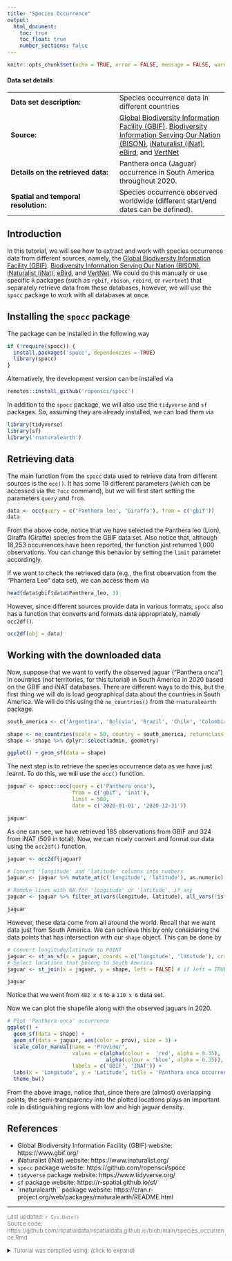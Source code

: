 ```yaml
---
title: "Species Occurrence"
output:
  html_document:
    toc: true
    toc_float: true
    number_sections: false
---
```


```r
knitr::opts_chunk$set(echo = TRUE, error = FALSE, message = FALSE, warning = FALSE)
```

#### Data set details

|||
| ----------- | ----------- |
| **Data set description:** | Species occurrence data in different countries |
| **Source:**   | [Global Biodiversity Information Facility (GBIF)](https://www.gbif.org/). [Biodiversity Information Serving Our Nation (BISON)](https://bison.usgs.gov/), [iNaturalist (iNat)](https://www.inaturalist.org/), [eBird](https://ebird.org/home), and [VertNet](http://vertnet.org/) |
| **Details on the retrieved data:**   | Panthera onca (Jaguar) occurrence in South America throughout 2020. |
| **Spatial and temporal resolution:**  | Species occurrence observed worldwide (different start/end dates can be defined). |

## Introduction

In this tutorial, we will see how to extract and work with species occurrence data from different sources, namely, the [Global Biodiversity Information Facility (GBIF)](https://www.gbif.org/). [Biodiversity Information Serving Our Nation (BISON)](https://bison.usgs.gov/), [iNaturalist (iNat)](https://www.inaturalist.org/), [eBird](https://ebird.org/home), and [VertNet](http://vertnet.org/). We could do this manually or use specific `R` packages (such as `rgbif`, `rbison`, `rebird`, or `rvertnet`) that separately retrieve data from these databases, however, we will use the `spocc` package to work with all databases at once.

## Installing the `spocc` package

The package can be installed in the following way

```r
if (!require(spocc)) {
  install.packages('spocc', dependencies = TRUE)
  library(spocc)
}
```

Alternatively, the development version can be installed via

```r
remotes::install_github('ropensci/spocc')
```

In addition to the `spocc` package, we will also use the `tidyverse` and `sf` packages. So, assuming they are already installed, we can load them via

```r
library(tidyverse)
library(sf)
library('rnaturalearth')
```

## Retrieving data

The main function from the `spocc` data used to retrieve data from different sources is the `occ()`. It has some 19 different parameters (which can be accessed via the `?occ` command), but we will first start setting the parameters `query` and `from`.

```r
data <- occ(query = c('Panthera leo', 'Giraffa'), from = c('gbif'))
data
```

From the above code, notice that we have selected the Panthera leo (Lion), Giraffa (Giraffe) species from the GBIF data set. Also notice that, although 18,253 occurrences have been reported, the function just returned 1,000 observations. You can change this behavior by setting the `limit` parameter accordingly.

If we want to check the retrieved data (e.g., the first observation from the "Phantera Leo" data set), we can access them via
```r
head(data$gbif$data$Panthera_leo, 3) 
```

However, since different sources provide data in various formats, `spocc` also has a function that converts and formats data appropriately, namely `occ2df()`.

```r
occ2df(obj = data)
```

## Working with the downloaded data

Now, suppose that we want to verify the observed jaguar ("Panthera onca") in countries (not territories, for this tutorial) in South America in 2020 based on the GBIF and iNAT databases. There are different ways to do this, but the first thing we will do is load geographical data about the countries in South America. We will do this using the `ne_countries()` from the `rnaturalearth` package.

```r
south_america <- c('Argentina', 'Bolivia', 'Brazil', 'Chile', 'Colombia', 'Ecuador', 'Guyana', 'Suriname', 'Paraguay', 'Peru', 'Uruguay', 'Venezuela')

shape <- ne_countries(scale = 50, country = south_america, returnclass = 'sf')
shape <- shape %>% dplyr::select(admin, geometry)

ggplot() + geom_sf(data = shape)
```

The next step is to retrieve the species occurrence data as we have just learnt. To do this, we will use the `occ()` function.

```r
jaguar <- spocc::occ(query = c('Panthera onca'), 
                     from = c('gbif', 'inat'), 
                     limit = 500,
                     date = c('2020-01-01', '2020-12-31'))
```
```r
jaguar
```

As one can see, we have retrieved 185 observations from GBIF and 324 from iNAT (509 in total). Now, we can nicely convert and format our data using the `occ2df()` function.

```r
jaguar <- occ2df(jaguar)

# Convert 'longitude' and 'latitude' columns into numbers
jaguar <- jaguar %>% mutate_at(c('longitude', 'latitude'), as.numeric)

# Remove lines with NA for 'longitude' or 'latitude', if any
jaguar <- jaguar %>% filter_at(vars(longitude, latitude), all_vars(!is.na(.)))

jaguar
```

However, these data come from all around the world. Recall that we want data just from South America. We can achieve this by only considering the data points that has intersection with our `shape` object. This can be done by

```r
# Convert longitude/latitude to POINT
jaguar <- st_as_sf(x = jaguar, coords = c('longitude', 'latitude'), crs = st_crs(shape))
# Select locations that belong to South America
jaguar <- st_join(x = jaguar, y = shape, left = FALSE) # if left = TRUE, return left join

jaguar
```
 
 Notice that we went from `482 x 6` to a `110 x 6` data set. 
 
 Now we can plot the shapefile along with the observed jaguars in 2020.
 
```r
# Plot 'Panthera onca' occurrence 
ggplot() +
  geom_sf(data = shape) +
  geom_sf(data = jaguar, aes(color = prov), size = 3) + 
  scale_color_manual(name = 'Provider',
                     values = c(alpha(colour =  'red', alpha = 0.35),
                                alpha(colour = 'blue', alpha = 0.35)),
                     labels = c('GBIF', 'INAT')) +
  labs(x = 'Longitude', y = 'Latitude', title = 'Panthera onca occurrence in countries in South America in 2020') + 
  theme_bw()
```
 
From the above image, notice that, since there are (almost) overlapping points, the semi-transparency into the plotted locations plays an important role in distinguishing regions with low and high jaguar density.

## References

- Global Biodiversity Information Facility (GBIF) website: https://www.gbif.org/
- iNaturalist (iNat) website: https://www.inaturalist.org/
- `spocc` package website: https://github.com/ropensci/spocc
- `tidyverse` package website: https://www.tidyverse.org/
- `sf` package website: https://r-spatial.github.io/sf/
- `rnaturalearth`` package website: https://cran.r-project.org/web/packages/rnaturalearth/README.html

---

<p style ="color:grey; font-size: 13px;">  
Last updated: `r Sys.Date()`  
Source code: https://github.com/rspatialdata/rspatialdata.github.io/blob/main/species_occurrence.Rmd 
<details>
<summary><span style ="color:grey; font-size: 13px;">Tutorial was complied using: (click to expand)</span></summary>
```r
sessionInfo()
```
</details>
</p>


